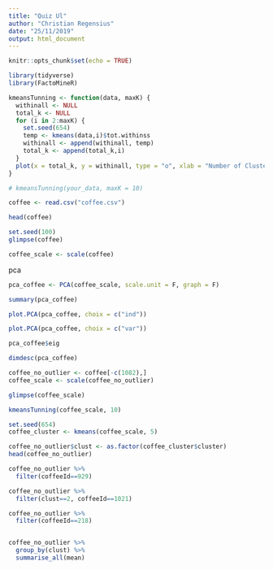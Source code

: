 ```yaml
---
title: "Quiz Ul"
author: "Christian Regensius"
date: "25/11/2019"
output: html_document
---
```


```r
knitr::opts_chunk$set(echo = TRUE)
```

```r
library(tidyverse)
library(FactoMineR)
```

```r
kmeansTunning <- function(data, maxK) {
  withinall <- NULL
  total_k <- NULL
  for (i in 2:maxK) {
    set.seed(654)
    temp <- kmeans(data,i)$tot.withinss
    withinall <- append(withinall, temp)
    total_k <- append(total_k,i)
  }
  plot(x = total_k, y = withinall, type = "o", xlab = "Number of Cluster", ylab = "Total within")
}

# kmeansTunning(your_data, maxK = 10)
```


```r
coffee <- read.csv("coffee.csv")

head(coffee)
```

```r
set.seed(100)
glimpse(coffee)
```

```r
coffee_scale <- scale(coffee)
```

pca
```r
pca_coffee <- PCA(coffee_scale, scale.unit = F, graph = F)

summary(pca_coffee)
```

```r
plot.PCA(pca_coffee, choix = c("ind"))
```

```r
plot.PCA(pca_coffee, choix = c("var"))
```
```r
pca_coffee$eig
```

```r
dimdesc(pca_coffee)
```

```r
coffee_no_outlier <- coffee[-c(1082),]
coffee_scale <- scale(coffee_no_outlier)

glimpse(coffee_scale)
```


```r
kmeansTunning(coffee_scale, 10)
```

```r
set.seed(654)
coffee_cluster <- kmeans(coffee_scale, 5)
```

```r
coffee_no_outlier$clust <- as.factor(coffee_cluster$cluster)
head(coffee_no_outlier)
```


```r
coffee_no_outlier %>% 
  filter(coffeeId==929)

coffee_no_outlier %>% 
  filter(clust==2, coffeeId==1021)
```

```r

coffee_no_outlier %>% 
  filter(coffeeId==218)


coffee_no_outlier %>% 
  group_by(clust) %>% 
  summarise_all(mean)
  
```

